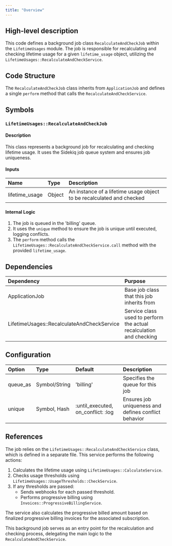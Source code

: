 ```yaml
---
title: "Overview"
---
```


## High-level description
This code defines a background job class `RecalculateAndCheckJob` within the `LifetimeUsages` module. The job is responsible for recalculating and checking lifetime usage for a given `lifetime_usage` object, utilizing the `LifetimeUsages::RecalculateAndCheckService`.

## Code Structure
The `RecalculateAndCheckJob` class inherits from `ApplicationJob` and defines a single `perform` method that calls the `RecalculateAndCheckService`.

## Symbols

### `LifetimeUsages::RecalculateAndCheckJob`
#### Description
This class represents a background job for recalculating and checking lifetime usage. It uses the Sidekiq job queue system and ensures job uniqueness.

#### Inputs
| Name | Type | Description |
|:-----|:-----|:------------|
| lifetime_usage | Object | An instance of a lifetime usage object to be recalculated and checked |

#### Internal Logic
1. The job is queued in the 'billing' queue.
2. It uses the `unique` method to ensure the job is unique until executed, logging conflicts.
3. The `perform` method calls the `LifetimeUsages::RecalculateAndCheckService.call` method with the provided `lifetime_usage`.

## Dependencies
| Dependency | Purpose |
|:-----------|:--------|
| ApplicationJob | Base job class that this job inherits from |
| LifetimeUsages::RecalculateAndCheckService | Service class used to perform the actual recalculation and checking |

## Configuration
| Option | Type | Default | Description |
|:-------|:-----|:--------|:------------|
| queue_as | Symbol/String | 'billing' | Specifies the queue for this job |
| unique | Symbol, Hash | :until_executed, on_conflict: :log | Ensures job uniqueness and defines conflict behavior |

## References
The job relies on the `LifetimeUsages::RecalculateAndCheckService` class, which is defined in a separate file. This service performs the following actions:

1. Calculates the lifetime usage using `LifetimeUsages::CalculateService`.
2. Checks usage thresholds using `LifetimeUsages::UsageThresholds::CheckService`.
3. If any thresholds are passed:
   - Sends webhooks for each passed threshold.
   - Performs progressive billing using `Invoices::ProgressiveBillingService`.

The service also calculates the progressive billed amount based on finalized progressive billing invoices for the associated subscription.

This background job serves as an entry point for the recalculation and checking process, delegating the main logic to the `RecalculateAndCheckService`.